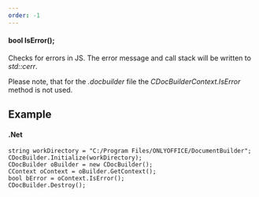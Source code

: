 ```yaml
---
order: -1
---
```

#### bool IsError();

Checks for errors in JS. The error message and call stack will be written to *std::cerr*.

Please note, that for the *.docbuilder* file the *CDocBuilderContext.IsError* method is not used.

## Example

#### .Net

```
string workDirectory = "C:/Program Files/ONLYOFFICE/DocumentBuilder";
CDocBuilder.Initialize(workDirectory);
CDocBuilder oBuilder = new CDocBuilder();
CContext oContext = oBuilder.GetContext();
bool bError = oContext.IsError();
CDocBuilder.Destroy();
```
